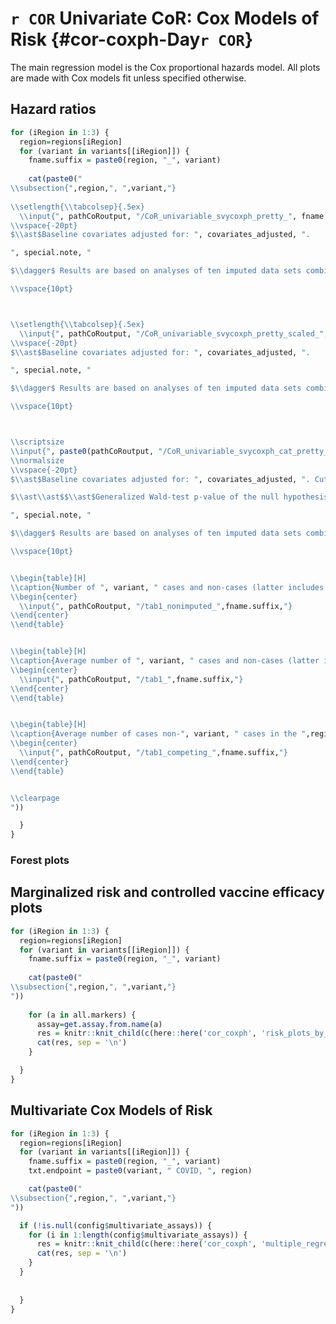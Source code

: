 <!-- not actually used, but useful to keep around -->

# `r COR` Univariate CoR: Cox Models of Risk {#cor-coxph-Day`r COR`}

The main regression model is the Cox proportional hazards model. All plots are made with Cox models fit unless specified otherwise.

## Hazard ratios



```r

for (iRegion in 1:3) {
  region=regions[iRegion]
  for (variant in variants[[iRegion]]) {
    fname.suffix = paste0(region, "_", variant)
    
    cat(paste0("
\\subsection{",region,", ",variant,"}    
    
\\setlength{\\tabcolsep}{.5ex}
  \\input{", pathCoRoutput, "/CoR_univariable_svycoxph_pretty_", fname.suffix, "}
\\vspace{-20pt}
$\\ast$Baseline covariates adjusted for: ", covariates_adjusted, ".

", special.note, "

$\\dagger$ Results are based on analyses of ten imputed data sets combined through Robin's rule.

\\vspace{10pt}



\\setlength{\\tabcolsep}{.5ex}
  \\input{", pathCoRoutput, "/CoR_univariable_svycoxph_pretty_scaled_", fname.suffix, "}
\\vspace{-20pt}
$\\ast$Baseline covariates adjusted for: ", covariates_adjusted, ". 

", special.note, "

$\\dagger$ Results are based on analyses of ten imputed data sets combined through Robin's rule.

\\vspace{10pt}



\\scriptsize
\\input{", paste0(pathCoRoutput, "/CoR_univariable_svycoxph_cat_pretty_", fname.suffix), "}
\\normalsize
\\vspace{-20pt}
$\\ast$Baseline covariates adjusted for: ", covariates_adjusted, ". Cutpoints (on the log10 scale): ", concatList(paste0("\\input{", pathCoRoutput, "/cutpoints_", all.markers, "_", study_name, "}"), sep=","), "

$\\ast\\ast$$\\ast$Generalized Wald-test p-value of the null hypothesis that the hazard rate is constant across the Lower, Middle, and Upper tertile groups.

", special.note, "

$\\dagger$ Results are based on analyses of ten imputed data sets combined through Robin's rule.

\\vspace{10pt}


\\begin{table}[H]
\\caption{Number of ", variant, " cases and non-cases (latter includes other variant cases) in the ",region," in the un-imputed dataset.}
\\begin{center}
  \\input{", pathCoRoutput, "/tab1_nonimputed_",fname.suffix,"}
\\end{center}
\\end{table}


\\begin{table}[H]
\\caption{Average number of ", variant, " cases and non-cases (latter includes other variant cases) in the ",region," across ten hotdeck imputed datasets.}
\\begin{center}
  \\input{", pathCoRoutput, "/tab1_",fname.suffix,"}
\\end{center}
\\end{table}


\\begin{table}[H]
\\caption{Average number of cases non-", variant, " cases in the ",region," across ten hotdeck imputed datasets.}
\\begin{center}
  \\input{", pathCoRoutput, "/tab1_competing_",fname.suffix,"}
\\end{center}
\\end{table}


\\clearpage
"))

  }
}

```


### Forest plots

\begin{figure}[H]
    \includegraphics[width=1\textwidth]{`r pathCoRoutput`/hr_forest_bindSpike}
    \caption{Forest plots of hazard ratios per 10-fold increase. `r special.note`}
\end{figure}
\clearpage

\begin{figure}[H]
    \includegraphics[width=1\textwidth]{`r pathCoRoutput`/hr_forest_bindRBD}
    \caption{Forest plots of hazard ratios per 10-fold increase. `r special.note`}
\end{figure}
\clearpage

\begin{figure}[H]
    \includegraphics[width=1\textwidth]{`r pathCoRoutput`/hr_forest_pseudoneutid50}
    \caption{Forest plots of hazard ratios per 10-fold increase. `r special.note`}
\end{figure}
\clearpage


## Marginalized risk and controlled vaccine efficacy plots

```r
for (iRegion in 1:3) {
  region=regions[iRegion]
  for (variant in variants[[iRegion]]) {
    fname.suffix = paste0(region, "_", variant)
    
    cat(paste0("
\\subsection{",region,", ",variant,"}
"))
  
    for (a in all.markers) {
      assay=get.assay.from.name(a)
      res = knitr::knit_child(c(here::here('cor_coxph', 'risk_plots_by_assays.Rmd')), quiet = TRUE)
      cat(res, sep = '\n')
    }

  }
}


```





## Multivariate Cox Models of Risk

```r
for (iRegion in 1:3) {
  region=regions[iRegion]
  for (variant in variants[[iRegion]]) {
    fname.suffix = paste0(region, "_", variant)
    txt.endpoint = paste0(variant, " COVID, ", region)

    cat(paste0("
\\subsection{",region,", ",variant,"}
"))

  if (!is.null(config$multivariate_assays)) {
    for (i in 1:length(config$multivariate_assays)) {
      res = knitr::knit_child(c(here::here('cor_coxph', 'multiple_regression.Rmd')), quiet = TRUE)
      cat(res, sep = '\n')
    }
  }
    
    
  }
}
```

